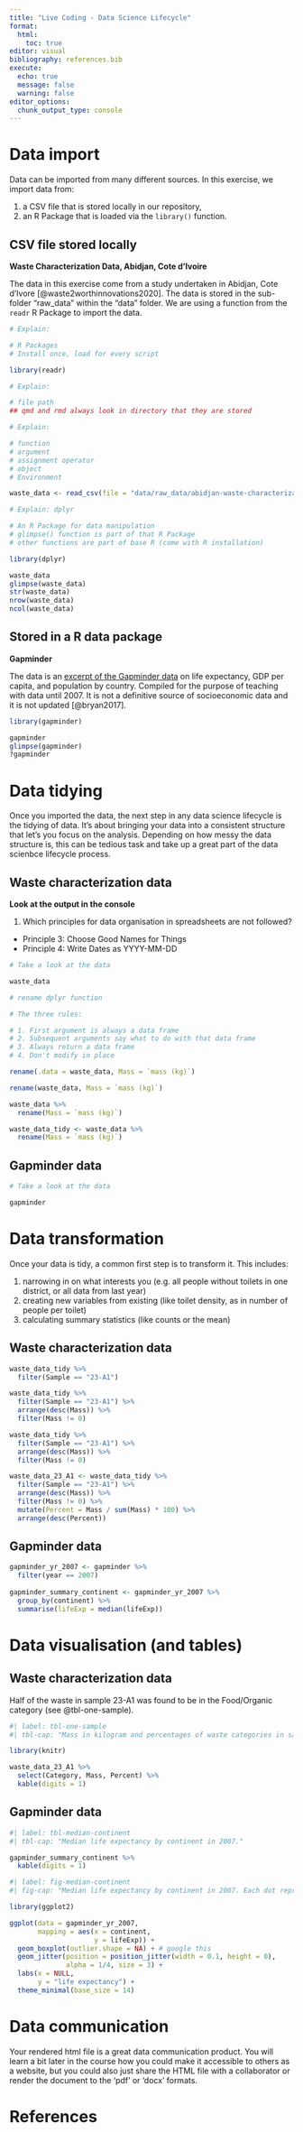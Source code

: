 ```yaml
---
title: "Live Coding - Data Science Lifecycle"
format:
  html:
    toc: true
editor: visual
bibliography: references.bib
execute:
  echo: true
  message: false
  warning: false
editor_options: 
  chunk_output_type: console
---
```


# Data import

Data can be imported from many different sources. In this exercise, we import data from:

1.  a CSV file that is stored locally in our repository,
2.  an R Package that is loaded via the `library()` function.

## CSV file stored locally

**Waste Characterization Data, Abidjan, Cote d'Ivoire**

The data in this exercise come from a study undertaken in Abidjan, Cote d'Ivore [@waste2worthinnovations2020]. The data is stored in the sub-folder "raw_data" within the "data" folder. We are using a function from the `readr` R Package to import the data.

```r

# Explain:

# R Packages 
# Install once, load for every script

library(readr)

# Explain: 

# file path
## qmd and rmd always look in directory that they are stored

# Explain:

# function
# argument
# assignment operator
# object
# Environment

waste_data <- read_csv(file = "data/raw_data/abidjan-waste-characterization.csv")

```

```r

# Explain: dplyr

# An R Package for data manipulation
# glimpse() function is part of that R Package
# other functions are part of base R (come with R installation)

library(dplyr)

waste_data
glimpse(waste_data)
str(waste_data)
nrow(waste_data)
ncol(waste_data)

```

## Stored in a R data package

**Gapminder**

The data is an [excerpt of the Gapminder data](https://www.gapminder.org/data/documentation/) on life expectancy, GDP per capita, and population by country. Compiled for the purpose of teaching with data until 2007. It is not a definitive source of socioeconomic data and it is not updated [@bryan2017].

```r
library(gapminder)

gapminder
glimpse(gapminder)
?gapminder

```

# Data tidying

Once you imported the data, the next step in any data science lifecycle is the tidying of data. It's about bringing your data into a consistent structure that let's you focus on the analysis. Depending on how messy the data structure is, this can be tedious task and take up a great part of the data scienbce lifecycle process.

## Waste characterization data

**Look at the output in the console**

1.  Which principles for data organisation in spreadsheets are not followed?

-   Principle 3: Choose Good Names for Things
-   Principle 4: Write Dates as YYYY-MM-DD

```r

# Take a look at the data

waste_data 

# rename dplyr function

# The three rules:

# 1. First argument is always a data frame
# 2. Subsequent arguments say what to do with that data frame
# 3. Always return a data frame
# 4. Don't modify in place

rename(.data = waste_data, Mass = `mass (kg)`)

rename(waste_data, Mass = `mass (kg)`)

waste_data %>% 
  rename(Mass = `mass (kg)`)

waste_data_tidy <- waste_data %>% 
  rename(Mass = `mass (kg)`)

```

## Gapminder data

```r

# Take a look at the data

gapminder 

```

# Data transformation

Once your data is tidy, a common first step is to transform it. This includes:

1.  narrowing in on what interests you (e.g. all people without toilets in one district, or all data from last year)
2.  creating new variables from existing (like toilet density, as in number of people per toilet)
3.  calculating summary statistics (like counts or the mean)

## Waste characterization data

```r

waste_data_tidy %>% 
  filter(Sample == "23-A1") 

waste_data_tidy %>% 
  filter(Sample == "23-A1") %>% 
  arrange(desc(Mass)) %>% 
  filter(Mass != 0)

waste_data_tidy %>% 
  filter(Sample == "23-A1") %>% 
  arrange(desc(Mass)) %>% 
  filter(Mass != 0)

waste_data_23_A1 <- waste_data_tidy %>% 
  filter(Sample == "23-A1") %>% 
  arrange(desc(Mass)) %>% 
  filter(Mass != 0) %>% 
  mutate(Percent = Mass / sum(Mass) * 100) %>% 
  arrange(desc(Percent)) 

```

## Gapminder data

```r

gapminder_yr_2007 <- gapminder %>% 
  filter(year == 2007)
  
gapminder_summary_continent <- gapminder_yr_2007 %>% 
  group_by(continent) %>% 
  summarise(lifeExp = median(lifeExp))

```

# Data visualisation (and tables)

## Waste characterization data

Half of the waste in sample 23-A1 was found to be in the Food/Organic category (see @tbl-one-sample).

```r
#| label: tbl-one-sample
#| tbl-cap: "Mass in kilogram and percentages of waste categories in sample 23-A1"

library(knitr)

waste_data_23_A1 %>%
  select(Category, Mass, Percent) %>% 
  kable(digits = 1) 


```

## Gapminder data

```r
#| label: tbl-median-continent
#| tbl-cap: "Median life expectancy by continent in 2007."

gapminder_summary_continent %>% 
  kable(digits = 1)

```

```r
#| label: fig-median-continent
#| fig-cap: "Median life expectancy by continent in 2007. Each dot represents one individual coutry."

library(ggplot2)

ggplot(data = gapminder_yr_2007, 
       mapping = aes(x = continent, 
                     y = lifeExp)) +
  geom_boxplot(outlier.shape = NA) + # google this
  geom_jitter(position = position_jitter(width = 0.1, height = 0),
              alpha = 1/4, size = 3) +
  labs(x = NULL,
       y = "life expectancy") +
  theme_minimal(base_size = 14) 

```

# Data communication

Your rendered html file is a great data communication product. You will learn a bit later in the course how you could make it accessible to others as a website, but you could also just share the HTML file with a collaborator or render the document to the 'pdf' or 'docx' formats. 

# References
